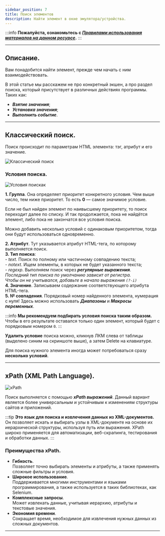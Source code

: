 ```yaml
---
sidebar_position: 7
title: Поиск элементов
description: Найти элемент в окне эмулятора/устройства.
---
```

:::info **Пожалуйста, ознакомьтесь с [*Правилами использования материалов на данном ресурсе*](../../Disclaimer).**
:::
_______________________________________________  
## Описание.  
Вам понадобится найти элемент, прежде чем начать с ним взаимодействовать.   

В этой статье мы расскажем не про конкретный экшен, а про раздел поиска, который присутствует в различных действиях программы. Таких как:  
- ***Взятие значения***;  
- ***Установка значения***;  
- ***Выполнить событие***.   
_______________________________________________
## Классический поиск.  
Поиск происходит по параметрам HTML элемента: тэг, атрибут и его значение.  

![Классический поиск](./assets/ElementSearch/ElementSearch_pic1.png)  

### Условия поиска.  
![Условия поискак](./assets/ElementSearch/ElementSearch_pic2.png)  

**1. Группа**. Она определяет приоритет конкретного условия. Чем выше число, тем ниже приоритет. То есть **0** — самое значимое условие.  

Если не был найден элемент по наивысшему приоритету, то поиск переходит далее по списку. И так продолжается, пока не найдётся элемент, либо пока не закончатся все условия поиска.  

Можно добавить несколько условий с одинаковым приоритетом, тогда они будут использоваться одновременно.  

**2. Атрибут**. Тут указывается атрибут HTML-тега, по которому выполняется поиск.  
**3. Тип поиска**:  
    - *text*. Поиск по полному или частичному совпадению текста;  
    - *notext*. Ищем элементы, в которых не будет указанного текста;  
    - *regexp*. Выполняем поиск через ***регулярные выражения***.  
    *Последний тип поиска по умолчанию зависит от регистра.  
    Чтобы он не учитывался, добавьте в начало выражения `(?-i)`*  
**4. Значение**. Записываем содержание соответствующего атрибута HTML-тега.  
**5. № совпадения**. Порядковый номер найденного элемента, нумерация с нуля! Здесь можно использовать ***Диапазоны*** и ***Макросы переменных***.  

:::info **Мы рекомендуем подбирать условия поиска таким образом.**  
Чтобы в его результате оставался только один элемент, который будет с порядковым номером `0`.
:::  

**Удалить условие** поиска можно, кликнув ЛКМ слева от таблицы (выделено синим на скриншоте выше), а затем Delete на клавиатуре.  

Для поиска нужного элемента иногда может потребоваться сразу **несколько условий**.  
_______________________________________________
## xPath (XML Path Language).  
![xPath](./assets/ElementSearch/ElementSearch_pic3.png)  

Поиск выполняется с помощью ***xPath выражений***. Данный вариант является более универсальным и устойчивым к изменениям структуры сайтов и приложений.  

:::tip **Это язык для поиска и извлечения данных из XML-документов.**  
Он позволяет искать и выбирать узлы в XML-документе на основе их иерархической структуры, используя путь или выражения. XPath широко применяется для автоматизации, веб-скрапинга, тестирования и обработки данных.
:::  

### Преимущества xPath.  
- **Гибкость**.  
Позволяет точно выбирать элементы и атрибуты, а также применять сложные фильтры и условия.  
- **Широкое использование**.  
Поддерживается многими инструментами и языками программирования, а также используется в таких библиотеках, как Selenium.  
- **Комплексные запросы**.  
Может извлекать данные, учитывая иерархию, атрибуты и текстовые значения.   
- **Экономия времени**.  
Сокращает время, необходимое для извлечения нужных данных из сложных документов.  
_______________________________________________